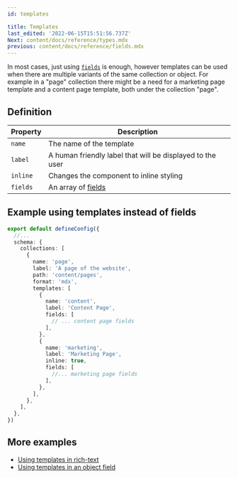 ```yaml
---
id: templates

title: Templates
last_edited: '2022-06-15T15:51:56.737Z'
Next: content/docs/reference/types.mdx
previous: content/docs/reference/fields.mdx
---
```


In most cases, just using [`fields`](/docs/reference/fields/) is enough, however templates can be used when there are multiple variants of the same collection or object. For example in a "page" collection there might be a need for a marketing page template and a content page template, both under the collection "page".

## Definition

| Property | Description                                               |
| -------- | --------------------------------------------------------- |
| `name`   | The name of the template                                  |
| `label`  | A human friendly label that will be displayed to the user |
| `inline` | Changes the component to inline styling                   |
| `fields` | An array of [fields](/docs/reference/fields/)             |

## Example using templates instead of fields

```ts
export default defineConfig({
  //...
  schema: {
    collections: [
      {
        name: 'page',
        label: 'A page of the website',
        path: 'content/pages',
        format: 'mdx',
        templates: [
          {
            name: 'content',
            label: 'Content Page',
            fields: [
              // ... content page fields
            ],
          },
          {
            name: 'marketing',
            label: 'Marketing Page',
            inline: true,
            fields: [
              //... marketing page fields
            ],
          },
        ],
      },
    ],
  },
})
```

## More examples

- [Using templates in rich-text](https://tina-gql-playground.vercel.app/rich-text)
- [Using templates in an object field](https://tina-gql-playground.vercel.app/object-list-templates)
